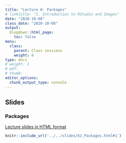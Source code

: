 ```yaml
---
title: "Lecture 6: Packages"
# linktitle: "1. Introduction to RStudio and Images"
date: "2020-10-08"
class_date: "2020-10-08"
output:
  blogdown::html_page:
    toc: false
menu:
  class:
    parent: Class sessions
    weight: 6
type: docs
# weight: 1 
# pdf: 
# thumb: 
editor_options: 
  chunk_output_type: console
---
```


## Slides

### Packages

<a href="../../slides/61_Packages#1" target="_blank">Lecture slides in HTML format</a>

```r
knitr::include_url('../../slides/61_Packages.html#1')
```
